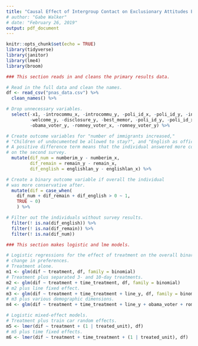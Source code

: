 ```yaml
---
title: "Causal Effect of Intergroup Contact on Exclusionary Attitudes Extension"
# author: "Gabe Walker"
# date: "February 26, 2019"
output: pdf_document
---
```


```r
knitr::opts_chunk$set(echo = TRUE)
library(tidyverse)
library(janitor)
library(lme4)
library(broom)
```

```r
### This section reads in and cleans the primary results data.

# Read in the full data and clean the names.
df <- read_csv("pnas_data.csv") %>% 
  clean_names() %>% 

# Drop unnecessary variables.
  select(-x1, -introcommu_x, -introcommu_y, -poli_id_x, -poli_id_y, -intoviews_x, -intoviews_y, -community_x, -community_y,
         -welcome_y, -disclosure_y, -best_memor, -poli_id_y, -poli_id_x, -self_i_dintr, -a_time, -obama_voter_x,
         -obama_voter_y, -romney_voter_x, -romney_voter_y) %>% 

# Create outcome variables for "number of immigrants increased,"
# "Children of undocumented be allowed to stay?", and "English as official language?".
# A positive difference term means that the individual answered more conservatively
# on the second survey.
  mutate(dif_num = numberim_y - numberim_x,
         dif_remain = remain_y - remain_x,
         dif_english = englishlan_y - englishlan_x) %>% 

# Create a binary outcome variable if overall the individual
# was more conservative after.
  mutate(dif = case_when(
    dif_num + dif_remain + dif_english > 0 ~ 1,
    TRUE ~ 0)
    ) %>% 

# Filter out the individuals without survey results.
  filter(! is.na(dif_english)) %>% 
  filter(! is.na(dif_remain)) %>% 
  filter(! is.na(dif_num))
```

```r
### This section makes logistic and lme models.

# Logistic regressions for the effect of treatment on the overall binary
# change in preferences.
# Treatment alone.
m1 <- glm(dif ~ treatment, df, family = binomial)
# Treatment plus separated 3- and 10-day treatments.
m2 <- glm(dif ~ treatment + time_treatment, df, family = binomial)
# m2 plus line fixed effect.
m3 <- glm(dif ~ treatment + time_treatment + line_y, df, family = binomial)
# m3 plus various demographic dimensions.
m4 <- glm(dif ~ treatment + time_treatment + line_y + obama_voter + romney_voter + male + ride_everyday + college, df, family = binomial)

# Logistic mixed-effect models.
# Treatment plus train car random effects.
m5 <- lmer(dif ~ treatment + (1 | treated_unit), df)
# m5 plus time fixed effects.
m6 <- lmer(dif ~ treatment + time_treatment + (1 | treated_unit), df)


```

